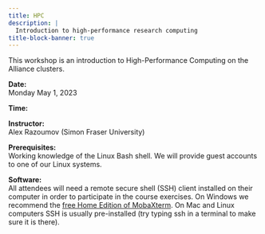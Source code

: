 ```yaml
---
title: HPC
description: |
  Introduction to high-performance research computing
title-block-banner: true
---
```


:::{.topdef}

This workshop is an introduction to High-Performance Computing on the Alliance clusters.

**Date:** \
Monday May 1, 2023

**Time:** \

**Instructor:** \
Alex Razoumov (Simon Fraser University)

**Prerequisites:** \
Working knowledge of the Linux Bash shell. We will provide guest accounts to one of our Linux systems.

**Software:** \
All attendees will need a remote secure shell (SSH) client installed on their computer in order to participate in the course exercises. On Windows we recommend the [free Home Edition of MobaXterm](https://mobaxterm.mobatek.net/download.html). On Mac and Linux computers SSH is usually pre-installed (try typing ssh in a terminal to make sure it is there).

:::
